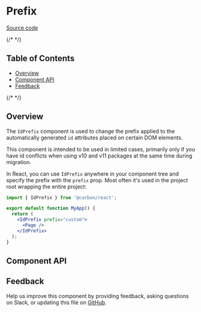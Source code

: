 
# Prefix

[Source code](https://github.com/carbon-design-system/carbon/tree/main/packages/react/src/components/ClassPrefix)

{/* <!-- START doctoc generated TOC please keep comment here to allow auto update --> <!-- DON'T EDIT THIS SECTION, INSTEAD RE-RUN doctoc TO UPDATE --> */}

## Table of Contents

- [Overview](#overview)
- [Component API](#component-api)
- [Feedback](#feedback)

{/* <!-- END doctoc generated TOC please keep comment here to allow auto update --> */}

## Overview

The `IdPrefix` component is used to change the prefix applied to the
automatically generated `id` attributes placed on certain DOM elements.

<Canvas>
  <Story of={IdPrefixStories.Default} />
</Canvas>

This component is intended to be used in limited cases, primarily only if you
have id conflicts when using v10 and v11 packages at the same time during
migration.

In React, you can use `IdPrefix` anywhere in your component tree and specify the
prefix with the `prefix` prop. Most often it's used in the project root wrapping
the entire project:

```jsx
import { IdPrefix } from '@carbon/react';

export default function MyApp() {
  return (
    <IdPrefix prefix="custom">
      <Page />
    </IdPrefix>
  );
}
```

## Component API

<ArgsTable />

## Feedback

Help us improve this component by providing feedback, asking questions on Slack,
or updating this file on
[GitHub](https://github.com/carbon-design-system/carbon/edit/main/packages/react/src/components/ClassPrefix/ClassPrefix.mdx).
